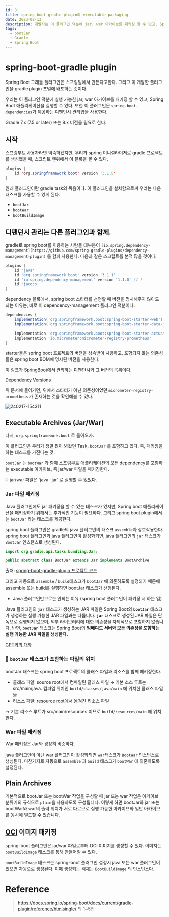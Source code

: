 ```yaml
---
id: 8
title: spring-boot-gradle plugin의 executable packaging
date: 2023-08-13
description: 개발자는 이 플러그인 덕분에 jar, war 아카이브를 패키징 할 수 있고, Spring Boot 애플리케이션을 실행할 수 있다.
tags:
  - bootJar
  - Gradle
  - Spring Boot
---
```

# spring-boot-gradle plugin

Spring Boot 그래들 플러그인은 스프링팀에서 만든다고한다. 그리고 이 개발한 플러그인을 gradle plugin 포털에 배포하는 것이다.

우리는 이 플러그인 덕분에 실행 가능한 jar, war 아카이브를 패키징 할 수 있고, Spring Boot 애플리케이션을 실행할 수 있다. 또한 이 플러그인은 `spring-boot-dependencies`가 제공하는 디팬던시 관리법을 사용한다.

Gradle 7.x (7.5 or later) 또는 8.x 버전을 필요로 한다.

## 시작

스프링부트 사용자라면 익숙하겠지만, 우리가 spring 이니셜라이저로 gradle 프로젝트를 생성했을 때, 스크립트 맨위에서 이 블록을 볼 수 있다.

```java
plugins {
	id 'org.springframework.boot' version '3.1.5'
}
```

원래 플러그인이란 gradle task의 묶음이다. 이 플러그인을 설치함으로써 우리는 다음 태스크를 사용할 수 있게 된다.

- `bootJar`
- `bootWar`
- `bootBuildImage`

## 디팬던시 관리는 다른 플러그인과 함께.

gradle로 spring boot를 이용하는 사람들 대부분이 `[io.spring.dependency-management](https://github.com/spring-gradle-plugins/dependency-management-plugin)` 를 함께 사용한다. 다음과 같은 스크립트를 본적 많을 것이다.

```groovy
plugins {
    id 'java'
    id 'org.springframework.boot' version '3.1.1'
    id 'io.spring.dependency-management' version '1.1.0' // !
    id 'jacoco'
}
```

dependency 블록에서, spring boot 스타터를 선언할 때 버전을 명시해주지 않아도 되는 이유는, 바로 이 dependency-management 플러그인 덕분이다.

```groovy
dependencies {
    implementation('org.springframework.boot:spring-boot-starter-web')
    implementation('org.springframework.boot:spring-boot-starter-data-jpa')

    implementation 'org.springframework.boot:spring-boot-starter-actuator'
    implementation 'io.micrometer:micrometer-registry-prometheus'
}
```

starter들은 spring boot 프로젝트의 버전을 상속받아 사용하고, 포함되지 않는 의존성들은 spring boot BOM에 명시된 버전을 사용한다.

이 링크가 SpringBoot에서 관리하는 디팬던시와 그 버전의 목록이다.

[Dependency Versions](https://docs.spring.io/spring-boot/docs/current/reference/html/dependency-versions.html)

위 문서에 들어가면, 위에서 스타터가 아닌 의존성이었던 `micrometer-registry-prometheus` 가 존재하는 것을 확인해볼 수 있다.

![240217-154311](/posts/8-gradle-executable-packaging/240217-154311.png)

## Executable Archives (Jar/War)

다시, `org.springframework.boot` 로 돌아오자.

이 플러그인은 우리가 정말 많이 봐왔던 Task, `bootJar` 를 포함하고 있다. 즉, 패키징을 하는 태스크를 가진다는 것.

`bootJar` 는 `bootWar` 과 함께 스프링부트 애플리케이션의 모든 dependency를 포함하는 executable 아카이브, 즉 jar/war 파일을 패키징한다.

<aside>
    💡 jar/war 파일은 `java -jar` 로 실행할 수 있었다.

</aside>

### Jar 파일 패키징

Java 플러그인에도 jar 패키징을 할 수 있는 태스크가 있지만, Spring boot 애플리케이션을 패키징하기 위해서는 추가적인 기능이 필요하다. 그리고 spring boot plugin에서는 `bootJar` 라는 태스크를 제공한다.

spring boot 플러그인은 gradle의 java 플러그인의 태스크 `assemble`과 상호작용한다. spring boot 플러그인과 java 플러그인이 활성화되면, java 플러그인의 `jar` 태스크가 `BootJar` 인스턴스로 생성된다.

```java
import org.gradle.api.tasks.bundling.Jar;

public abstract class BootJar extends Jar implements BootArchive
```

출처: [spring-boot-gradle-plugin 프로젝트 코드](https://github.com/spring-projects/spring-boot/blob/main/spring-boot-project/spring-boot-tools/spring-boot-gradle-plugin/src/main/java/org/springframework/boot/gradle/tasks/bundling/BootJar.java)

그리고 자동으로 `assemble` / `build`태스크가 `bootJar` 에 의존하도록 설정되기 때문에 assemble 또는 build를 실행하면 bootJar 태스크가 선행된다.

- Java 플러그인만으로는 안되는 이유 (spring boot 플러그인이 패키징 시 하는 일)

Java 플러그인의 **`jar`** 태스크가 생성하는 JAR 파일은 Spring Boot의 **`bootJar`** 태스크가 생성하는 실행 가능한 JAR 파일과는 다릅니다. **`jar`** 태스크로 생성된 JAR 파일은 단독으로 실행되지 않으며, 외부 라이브러리에 대한 의존성을 자체적으로 포함하지 않습니다. 반면, **`bootJar`** 태스크는 Spring Boot의 **임베디드 서버와 모든 의존성을 포함하는 실행 가능한 JAR 파일을 생성한다.**

[GPT와의 대화](https://chat.openai.com/share/8a4c79c0-69ea-491d-a0c3-61d5e9d443d3)


### 🌟 `bootJar` 태스크가 포함하는 파일의 위치

bootJar 태스크는 spring boot 프로젝트의 클래스 파일과 리소스를 함께 패키징한다.

- 클래스 파일: source root에서 컴파일된 클래스 파일
→ 기본 소스 루트는 src/main/java. 컴파일 위치인 `build/classes/java/main` 에 위치한 클래스 파일들
- 리소스 파일: resource root에서 옮겨진 리소스 파일

→ 기본 리소스 루트가 src/main/resources 이므로 `build/resources/main` 에 위치한다.


### War 파일 패키징

War 패키징은 Jar와 굉장히 비슷하다.

java 플러그인이 아닌 war 플러그인이 활성화되면 `war`태스크가 `BootWar` 인스턴스로 생성된다. 마찬가지로 자동으로 `assemble` 과 `build` 태스크가 `bootWar` 에 의존하도록 설정된다.

## Plain Archives

기본적으로 bootJar 또는 bootWar 작업을 구성할 때 jar 또는 war 작업은 아카이브 분류기의 규칙으로 `plain`을 사용하도록 구성됩니다. 이렇게 하면 bootJar와 jar 또는 bootWar와 war의 출력 위치가 서로 다르므로 실행 가능한 아카이브와 일반 아카이브를 동시에 빌드할 수 있습니다.

## [OCI](https://github.com/opencontainers/image-spec) 이미지 패키징

spring-boot 플러그인은 jar/war 파일로부터 OCI 이미지를 생성할 수 있다. 이미지는 `bootBuildImage` 태스크를 통해 만들어질 수 있다.

`bootBuildImage` 태스크는 spring-boot 플러그인 설정시 java 또는 war 플러그인이 있으면 자동으로 생성된다. 이때 생성되는 객체는 `BootBuildImage` 의 인스턴스다.

# Reference

> https://docs.spring.io/spring-boot/docs/current/gradle-plugin/reference/htmlsingle/ 의 1~5번
>
